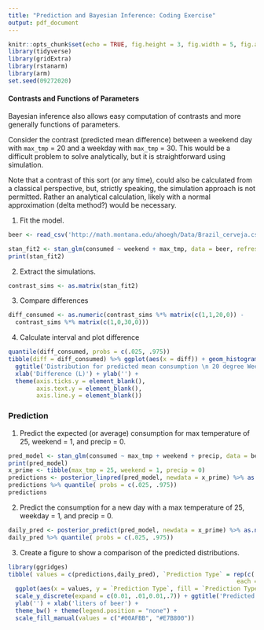 ```yaml
---
title: "Prediction and Bayesian Inference: Coding Exercise"
output: pdf_document
---
```


\renewcommand{\vec}[1]{\mathbf{#1}}

```r
knitr::opts_chunk$set(echo = TRUE, fig.height = 3, fig.width = 5, fig.align = 'center')
library(tidyverse) 
library(gridExtra)
library(rstanarm)
library(arm)
set.seed(09272020)
```



#### Contrasts and Functions of Parameters

Bayesian inference also allows easy computation of contrasts and more generally functions of parameters.

\vfill

Consider the contrast (predicted mean difference) between a weekend day with `max_tmp` = 20 and a weekday with `max_tmp` = 30. This would be a difficult problem to solve analytically, but it is straightforward using simulation.

\vfill

Note that a contrast of this sort (or any time), could also be calculated from a classical perspective, but, strictly speaking, the simulation approach is not permitted. Rather an analytical calculation, likely with a normal approximation (delta method?) would be necessary.

\vfill
1. Fit the model.
```r
beer <- read_csv('http://math.montana.edu/ahoegh/Data/Brazil_cerveja.csv')

stan_fit2 <- stan_glm(consumed ~ weekend + max_tmp, data = beer, refresh = 0)
print(stan_fit2)
```

\vfill

2. Extract the simulations.

\vfill
```r
contrast_sims <- as.matrix(stan_fit2)
```

\vfill

3. Compare differences
\vfill
```r
diff_consumed <- as.numeric(contrast_sims %*% matrix(c(1,1,20,0)) - 
  contrast_sims %*% matrix(c(1,0,30,0))) 
```
\vfill

4. Calculate interval and plot difference

```r
quantile(diff_consumed, probs = c(.025, .975))
tibble(diff = diff_consumed) %>% ggplot(aes(x = diff)) + geom_histogram(bins = 100) + xlim(NA, 0) + 
  ggtitle('Distribution for predicted mean consumption \n 20 degree Weekend - 30 degree Weekday') + theme_minimal() +
  xlab('Difference (L)') + ylab('') + 
  theme(axis.ticks.y = element_blank(), 
        axis.text.y = element_blank(),
        axis.line.y = element_blank())   
```


### Prediction
1. Predict the expected (or average) consumption for max temperature of 25, weekend = 1, and precip = 0. 
\vfill

```r
pred_model <- stan_glm(consumed ~ max_tmp + weekend + precip, data = beer, refresh = 0)
print(pred_model)
x_prime <- tibble(max_tmp = 25, weekend = 1, precip = 0)
predictions <- posterior_linpred(pred_model, newdata = x_prime) %>% as.numeric()
predictions %>% quantile( probs = c(.025, .975))
predictions
```

\vfill

2. Predict the consumption for a new day with a max temperature of 25, weekday = 1, and precip = 0. 
\vfill
```r
daily_pred <- posterior_predict(pred_model, newdata = x_prime) %>% as.numeric()
daily_pred %>% quantile( probs = c(.025, .975))
```

\vfill

3. Create a figure to show a comparison of the predicted distributions.
```r
library(ggridges)
tibble( values = c(predictions,daily_pred), `Prediction Type` = rep(c('average prediction','individual prediction'),
                                                                 each = length(predictions))) %>% 
  ggplot(aes(x = values, y = `Prediction Type`, fill = `Prediction Type`)) + geom_density_ridges2(scale = 1) + 
  scale_y_discrete(expand = c(0.01, .01,0.01,.7)) + ggtitle('Predicted Beer Consumption in Brazil \n for weekend with max temp of 25 and no precip') + 
  ylab('') + xlab('liters of beer') +
  theme_bw() + theme(legend.position = "none") +
  scale_fill_manual(values = c("#00AFBB", "#E7B800")) 
```

